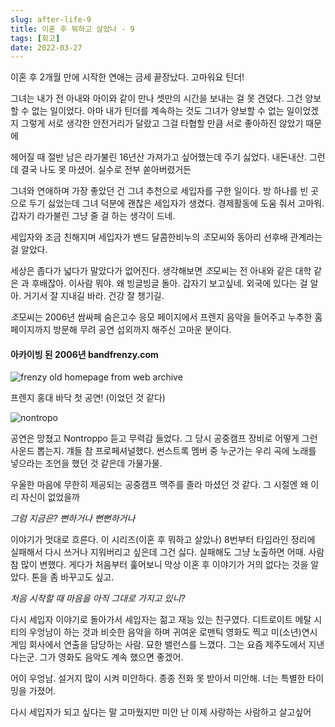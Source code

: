 ```yaml
---
slug: after-life-9
title: 이혼 후 뭐하고 살았나 - 9
tags: [회고]
date: 2022-03-27
---
```


이혼 후 2개월 만에 시작한 연애는 금세 끝장났다. 고마워요 틴더!

그녀는 내가 전 아내와 아이와 같이 만나 셋만의 시간을 보내는 걸 못 견뎠다.
그건 양보할 수 없는 일이었다.
아마 내가 틴더를 계속하는 것도 그녀가 양보할 수 없는 일이었겠지
그렇게 서로 생각한 안전거리가 달랐고 그걸 타협할 만큼 서로 좋아하진 않았기 때문에

헤어질 때 절반 남은 라가불린 16년산 가져가고 싶어했는데 주기 싫었다. 내돈내산.
그런데 결국 나도 못 마셨어. 실수로 전부 쏟아버렸거든

그녀와 연애하며 가장 좋았던 건 그녀 추천으로 세입자를 구한 일이다.
방 하나를 빈 곳으로 두기 싫었는데 그녀 덕분에 괜찮은 세입자가 생겼다. 경제활동에 도움 줘서 고마워. 갑자기 라가불린 그냥 줄 걸 하는 생각이 드네.

세입자와 조금 친해지며 세입자가 밴드 달콤한비누의 *조*모씨와 동아리 선후배 관계라는걸 알았다.

세상은 좁다가 넓다가 말았다가 없어진다.
생각해보면 *조*모씨는 전 아내와 같은 대학 같은 과 후배잖아. 이사람 뭐야. 왜 빙글빙글 돌아.
갑자기 보고싶네. 외국에 있다는 걸 알아. 거기서 잘 지내길 바라. 건강 잘 챙기길.

*조*모씨는 2006년 쌈싸페 숨은고수 응모 페이지에서 프렌지 음악을 들어주고 누추한 홈페이지까지 방문해 무려 공연 섭외까지 해주신 고마운 분이다.

#### 아카이빙 된 2006년 bandfrenzy.com

<img src="/old_frenzy.png" alt="frenzy old homepage from web archive" />

프렌지 홍대 바닥 첫 공연! (이었던 것 같다)

<img src="/060715_LongSeasonPreview.jpeg" alt="nontropo" />

공연은 망쳤고 Nontroppo 듣고 무력감 들었다. 그 당시 공중캠프 장비로 어떻게 그런 사운드 뽑는지. 걔들 참 프로페셔널했다.
썬스트록 멤버 중 누군가는 우리 곡에 노래를 넣으라는 조언을 했던 것 같은데 가물가물.

우울한 마음에 무한히 제공되는 공중캠프 맥주를 졸라 마셨던 것 같다.
그 시절엔 왜 이리 자신이 없었을까

_그럼 지금은?_
_뻔하거나 뻔뻔하거나_

이야기가 멋대로 흐른다. 이 시리즈(이혼 후 뭐하고 살았나) 8번부터 타임라인 정리에 실패해서 다시 쓰거나 지워버리고 싶은데 그건 싫다.
실패해도 그냥 노출하면 어때. 사람 참 많이 변했다.
게다가 처음부터 훑어보니 막상 이혼 후 이야기가 거의 없다는 것을 알았다. 톤을 좀 바꾸고도 싶고.

_처음 시작할 때 마음을 아직 그대로 가지고 있니?_

다시 세입자 이야기로 돌아가서
세입자는 젊고 재능 있는 친구였다. 디트로이트 메탈 시티의 우엉남이 하는 것과 비슷한 음악을 하며 귀여운 로맨틱 영화도 찍고 미(소년)연시 게임 회사에서 연출을 담당하는 사람.
묘한 밸런스를 느꼈다.
그는 요즘 제주도에서 지낸다는군. 그가 영화도 음악도 계속 했으면 좋겠어.

어이 우엉남. 설거지 많이 시켜 미안하다.
종종 전화 못 받아서 미안해. 너는 특별한 타이밍을 가졌어.

다시 세입자가 되고 싶다는 말 고마웠지만 미안
난 이제 사랑하는 사람하고 살고싶어
